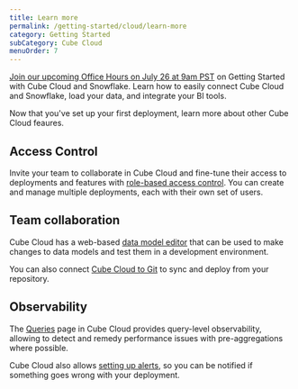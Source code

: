 ```yaml
---
title: Learn more
permalink: /getting-started/cloud/learn-more
category: Getting Started
subCategory: Cube Cloud
menuOrder: 7
---
```


<InfoBox heading="Get Started with Cube Cloud & Snowflake">

[Join our upcoming Office Hours on July 26 at 9am PST](https://cube.dev/events/unlock-data-cube-snowflake) on Getting Started with Cube Cloud and Snowflake.
Learn how to easily connect Cube Cloud and Snowflake, load your data, and integrate your BI tools.

</InfoBox>

Now that you've set up your first deployment, learn more about other Cube Cloud
feaures.

## Access Control

Invite your team to collaborate in Cube Cloud and fine-tune their access to
deployments and features with
[role-based access control](/cloud/access-control/). You can create and manage
multiple deployments, each with their own set of users.

## Team collaboration

Cube Cloud has a web-based [data model editor](/cloud/workspace/cube-ide) that
can be used to make changes to data models and test them in a development
environment.

You can also connect [Cube Cloud to Git](/cloud/deploys) to sync and deploy from
your repository.

## Observability

The [Queries](/cloud/inspecting-queries) page in Cube Cloud provides query-level
observability, allowing to detect and remedy performance issues with
pre-aggregations where possible.

Cube Cloud also allows [setting up alerts](/cloud/workspace/alerts), so you can
be notified if something goes wrong with your deployment.
